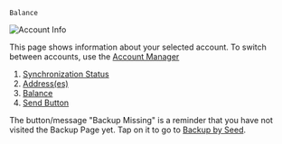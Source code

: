 
`Balance`

![Account Info](./balance/2024-03-06_10-07-54.png)

This page shows information about your selected account.
To switch between accounts, use the
[Account Manager](/accounts)

1. [Synchronization Status](/balance/sync_status)
1. [Address(es)](/)
1. [Balance](/)
1. [Send Button](/)

The button/message "Backup Missing" is a reminder that you
have not visited the Backup Page yet.
Tap on it to go to
[Backup by Seed](/backup/seed).
